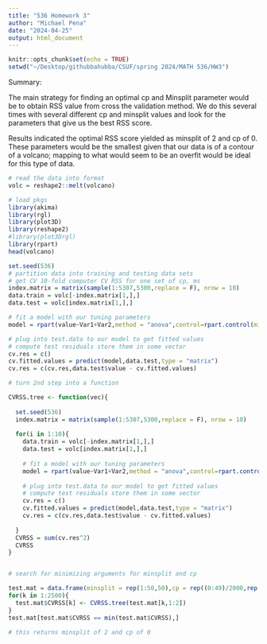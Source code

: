 ```yaml
---
title: "536 Homework 3"
author: "Michael Pena"
date: "2024-04-25"
output: html_document
---
```


```r
knitr::opts_chunk$set(echo = TRUE)
setwd("~/Desktop/githubbahubba/CSUF/spring 2024/MATH 536/HW3")

```


Summary: 

The main strategy for finding an optimal cp and Minsplit parameter would be to obtain RSS value from cross the validation method. We do this several times with several different cp and minsplit values and look for the parameters that give us the best RSS score.

Results indicated the optimal RSS score yielded as minsplit of 2 and cp of 0. These parameters would be the smallest given that our data is of a contour of a volcano; mapping to what would seem to be an overfit would be ideal for this type of data. 

```r
# read the data into format
volc = reshape2::melt(volcano)

# load pkgs
library(akima)
library(rgl)
library(plot3D)
library(reshape2)
#library(plot3Drgl)
library(rpart)
head(volcano)

set.seed(536)
# partition data into training and testing data sets
# get CV 10-fold computer CV RSS for one set of cp, ms
index.matrix = matrix(sample(1:5307,5300,replace = F), nrow = 10)
data.train = volc[-index.matrix[1,],]
data.test = volc[index.matrix[1,],]

# fit a model with our tuning parameters
model = rpart(value~Var1+Var2,method = "anova",control=rpart.control(minsplit=37,cp=.02),data=data.train)

# plug into test.data to our model to get fitted values
# compute test residuals store them in some vector
cv.res = c()
cv.fitted.values = predict(model,data.test,type = "matrix")
cv.res = c(cv.res,data.test$value - cv.fitted.values)

# turn 2nd step into a function

CVRSS.tree <- function(vec){
  
  set.seed(536)
  index.matrix = matrix(sample(1:5307,5300,replace = F), nrow = 10)
  
  for(i in 1:10){
    data.train = volc[-index.matrix[1,],]
    data.test = volc[index.matrix[1,],]
    
    # fit a model with our tuning parameters
    model = rpart(value~Var1+Var2,method = "anova",control=rpart.control(minsplit=vec[1],cp=vec[2]),data=data.train)
    
    # plug into test.data to our model to get fitted values
    # compute test residuals store them in some vector
    cv.res = c()
    cv.fitted.values = predict(model,data.test,type = "matrix")
    cv.res = c(cv.res,data.test$value - cv.fitted.values)
  
  }
  CVRSS = sum(cv.res^2)
  CVRSS
}


# search for minimizing arguments for minsplit and cp

test.mat = data.frame(minsplit = rep(1:50,50),cp = rep((0:49)/2000,rep(50,50)),CVRSS = rep(0,2500))
for(k in 1:2500){
  test.mat$CVRSS[k] <- CVRSS.tree(test.mat[k,1:2])
}
test.mat[test.mat$CVRSS == min(test.mat$CVRSS),]

# this returns minsplit of 2 and cp of 0

```

